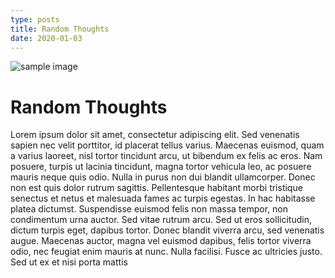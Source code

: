 ```yaml
---
type: posts
title: Random Thoughts
date: 2020-01-03
---
```


![sample image](https://picsum.photos/1200/600)

# Random Thoughts

Lorem ipsum dolor sit amet, consectetur adipiscing elit. Sed venenatis sapien
nec velit porttitor, id placerat tellus varius. Maecenas euismod, quam a varius
laoreet, nisl tortor tincidunt arcu, ut bibendum ex felis ac eros. Nam posuere,
turpis ut lacinia tincidunt, magna tortor vehicula leo, ac posuere mauris neque
quis odio. Nulla in purus non dui blandit ullamcorper. Donec non est quis dolor
rutrum sagittis. Pellentesque habitant morbi tristique senectus et netus et
malesuada fames ac turpis egestas. In hac habitasse platea dictumst. Suspendisse
euismod felis non massa tempor, non condimentum urna auctor. Sed vitae rutrum
arcu. Sed ut eros sollicitudin, dictum turpis eget, dapibus tortor. Donec
blandit viverra arcu, sed venenatis augue. Maecenas auctor, magna vel euismod
dapibus, felis tortor viverra odio, nec feugiat enim mauris at nunc. Nulla
facilisi. Fusce ac ultricies justo. Sed ut ex et nisi porta mattis
